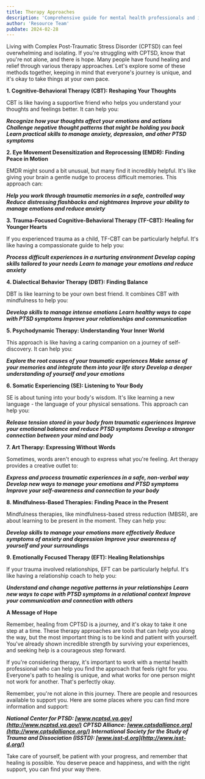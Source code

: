 ```yaml
---
title: Therapy Approaches
description: 'Comprehensive guide for mental health professionals and individuals in recovery'
author: 'Resource Team'
pubDate: 2024-02-28
---
```


Living with Complex Post-Traumatic Stress Disorder (CPTSD) can feel overwhelming and isolating. If you're struggling with CPTSD, know that you're not alone, and there is hope. Many people have found healing and relief through various therapy approaches. Let's explore some of these methods together, keeping in mind that everyone's journey is unique, and it's okay to take things at your own pace.

**1. Cognitive-Behavioral Therapy (CBT): Reshaping Your Thoughts**

CBT is like having a supportive friend who helps you understand your thoughts and feelings better. It can help you:

**_Recognize how your thoughts affect your emotions and actions_**
**_Challenge negative thought patterns that might be holding you back_**
**_Learn practical skills to manage anxiety, depression, and other PTSD symptoms_**

**2. Eye Movement Desensitization and Reprocessing (EMDR): Finding Peace in Motion**

EMDR might sound a bit unusual, but many find it incredibly helpful. It's like giving your brain a gentle nudge to process difficult memories. This approach can:

**_Help you work through traumatic memories in a safe, controlled way_**
**_Reduce distressing flashbacks and nightmares_**
**_Improve your ability to manage emotions and reduce anxiety_**

**3. Trauma-Focused Cognitive-Behavioral Therapy (TF-CBT): Healing for Younger Hearts**

If you experienced trauma as a child, TF-CBT can be particularly helpful. It's like having a compassionate guide to help you:

**_Process difficult experiences in a nurturing environment_**
**_Develop coping skills tailored to your needs_**
**_Learn to manage your emotions and reduce anxiety_**

**4. Dialectical Behavior Therapy (DBT): Finding Balance**

DBT is like learning to be your own best friend. It combines CBT with mindfulness to help you:

**_Develop skills to manage intense emotions_**
**_Learn healthy ways to cope with PTSD symptoms_**
**_Improve your relationships and communication_**

**5. Psychodynamic Therapy: Understanding Your Inner World**

This approach is like having a caring companion on a journey of self-discovery. It can help you:

**_Explore the root causes of your traumatic experiences_**
**_Make sense of your memories and integrate them into your life story_**
**_Develop a deeper understanding of yourself and your emotions_**

**6. Somatic Experiencing (SE): Listening to Your Body**

SE is about tuning into your body's wisdom. It's like learning a new language - the language of your physical sensations. This approach can help you:

**_Release tension stored in your body from traumatic experiences_**
**_Improve your emotional balance and reduce PTSD symptoms_**
**_Develop a stronger connection between your mind and body_**

**7. Art Therapy: Expressing Without Words**

Sometimes, words aren't enough to express what you're feeling. Art therapy provides a creative outlet to:

**_Express and process traumatic experiences in a safe, non-verbal way_**
**_Develop new ways to manage your emotions and PTSD symptoms_**
**_Improve your self-awareness and connection to your body_**

**8. Mindfulness-Based Therapies: Finding Peace in the Present**

Mindfulness therapies, like mindfulness-based stress reduction (MBSR), are about learning to be present in the moment. They can help you:

**_Develop skills to manage your emotions more effectively_**
**_Reduce symptoms of anxiety and depression_**
**_Improve your awareness of yourself and your surroundings_**

**9. Emotionally Focused Therapy (EFT): Healing Relationships**

If your trauma involved relationships, EFT can be particularly helpful. It's like having a relationship coach to help you:

**_Understand and change negative patterns in your relationships_**
**_Learn new ways to cope with PTSD symptoms in a relational context_**
**_Improve your communication and connection with others_**

**A Message of Hope**

Remember, healing from CPTSD is a journey, and it's okay to take it one step at a time. These therapy approaches are tools that can help you along the way, but the most important thing is to be kind and patient with yourself. You've already shown incredible strength by surviving your experiences, and seeking help is a courageous step forward.

If you're considering therapy, it's important to work with a mental health professional who can help you find the approach that feels right for you. Everyone's path to healing is unique, and what works for one person might not work for another. That's perfectly okay.

Remember, you're not alone in this journey. There are people and resources available to support you. Here are some places where you can find more information and support:

**_National Center for PTSD: [www.ncptsd.va.gov](http://www.ncptsd.va.gov/)_**
**_CPTSD Alliance: [www.cptsdalliance.org](http://www.cptsdalliance.org/)_**
**_International Society for the Study of Trauma and Dissociation (ISSTD): [www.isst-d.org](http://www.isst-d.org/)_**

Take care of yourself, be patient with your progress, and remember that healing is possible. You deserve peace and happiness, and with the right support, you can find your way there.

